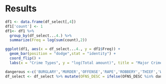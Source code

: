 # Results
```r
df1 <- data.frame(df_select[,4])
df1['count'] <- 1
df1<- df1 %>%
  group_by(df_select...4.) %>%
  summarize(Freq = log(sum(count),2))

ggplot(df1, aes(x = df_select...4., y = df1$Freq)) +
  geom_bar(position = "dodge",stat = "identity") +
  coord_flip() +
  labs(x = "Crime Types", y = "log(Total amount)", title = "Major Crimes in NYC")

```

```r
dangerous <-c('BURGLARY','MURDER','OFFENSE','RAPE','ROBBERY','THIEF','WEAPON')
df_select <- df_select %>% mutate(OFNS_DESC = ifelse(OFNS_DESC %in% dangerous, OFNS_DESC, NA)) %>% drop_na(OFNS_DESC)
```



